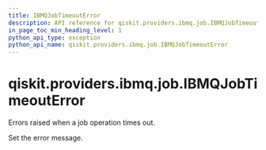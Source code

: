 ```yaml
---
title: IBMQJobTimeoutError
description: API reference for qiskit.providers.ibmq.job.IBMQJobTimeoutError
in_page_toc_min_heading_level: 1
python_api_type: exception
python_api_name: qiskit.providers.ibmq.job.IBMQJobTimeoutError
---
```


# qiskit.providers.ibmq.job.IBMQJobTimeoutError

<Class id="qiskit.providers.ibmq.job.IBMQJobTimeoutError" github="https://github.com/qiskit/qiskit-ibmq-provider/tree/stable/0.16/qiskit/providers/ibmq/job/exceptions.py" signature="IBMQJobTimeoutError(*message)">
  Errors raised when a job operation times out.

  Set the error message.
</Class>

